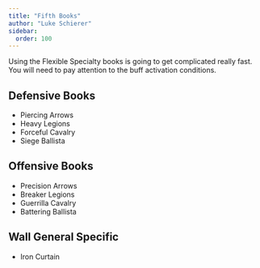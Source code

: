 ```yaml
---
title: "Fifth Books"
author: "Luke Schierer"
sidebar:
  order: 100
---
```


Using the Flexible Specialty books is going to get complicated really fast.  You will need to pay attention to the buff activation conditions.

## Defensive Books
* Piercing Arrows
* Heavy Legions
* Forceful Cavalry
* Siege Ballista

## Offensive Books
* Precision Arrows
* Breaker Legions
* Guerrilla Cavalry
* Battering Ballista

## Wall General Specific
* Iron Curtain

